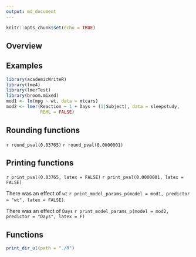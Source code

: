```yaml
---
output: md_document
---
```


```r
knitr::opts_chunk$set(echo = TRUE)
```


## Overview


## Examples

```r
library(academicWriteR)
library(lme4)
library(lmerTest)
library(broom.mixed)
mod1 <- lm(mpg ~ wt, data = mtcars)
mod2 <- lmer(Reaction ~ 1 + Days + (1|Subject), data = sleepstudy,
             REML = FALSE)
```

## Rounding functions

`r round_pval(0.03765)`
`r round_pval(0.0000001)`

## Printing functions

`r print_pval(0.03765, latex = FALSE)`
`r print_pval(0.0000001, latex = FALSE)`

There was an effect of `wt` 
`r print_model_params_p(model = mod1, predictor = "wt", latex = FALSE)`. 

There was an effect of `Days` 
`r print_model_params_p(model = mod2, predictor = "Days", latex = F)`

## Functions

```r
print_dir_ul(path = "./R")
```